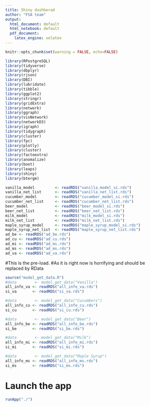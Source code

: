```yaml
---
title: Shiny dashborad
author: "FSA team"
output:
  html_document: default
  html_notebook: default
  pdf_document:
    latex_engine: xelatex
---
```


```r
knitr::opts_chunk$set(warning = FALSE, echo=FALSE)
```
```r
library(RPostgreSQL)
library(tidyverse)
library(dbplyr)
library(rjson)
library(DBI)
library(lubridate)
library(tibble)
library(ggplot2)
library(stringr)
library(gridExtra)
library(network)
library(ggraph)
library(visNetwork)
library(networkD3)
library(igraph)
library(tidygraph)
library(cluster) 
library(fpc)
library(plotly)
library(cluster)
library(factoextra)
library(anomalize)
library(boot)
library(leaps)
library(shiny)
library(btergm)
```

```r
vanilla_model         <- readRDS("vanilla_model_si.rds")
vanilla_net_list      <- readRDS("vanilla_net_list.rds")
cucumber_model        <- readRDS("cucumber_model_si.rds")
cucumber_net_list     <- readRDS("cucumber_net_list.rds")
beer_model            <- readRDS("beer_model_si.rds")
beer_net_list         <- readRDS("beer_net_list.rds")
milk_model            <- readRDS("milk_model_si.rds")
milk_net_list         <- readRDS("milk_net_list.rds")
maple_syrup_model     <- readRDS("maple_syrup_model_si.rds")
maple_syrup_net_list  <- readRDS("maple_syrup_net_list.rds")
ad_be <- readRDS("ad_be.rds")
ad_cu <- readRDS("ad_cu.rds")
ad_mi <- readRDS("ad_mi.rds")
ad_ms <- readRDS("ad_ms.rds")
ad_va <- readRDS("ad_va.rds")
```

#This is the pre-load.
#As it is right now is horrifying and should be replaced by RData
```r
source("model_get_data.R")
#data        <- model_get_data("Vanilla")
all_info_va <- readRDS("all_info_va.rds")
si_va       <- readRDS("si_va.rds")

#data        <- model_get_data("Cucumbers")
all_info_cu <- readRDS("all_info_cu.rds")
si_cu       <- readRDS("si_cu.rds")

#data        <- model_get_data("Beer")
all_info_be <- readRDS("all_info_be.rds")
si_be       <- readRDS("si_be.rds")

#data        <- model_get_data("Milk")
all_info_mi <- readRDS("all_info_mi.rds")
si_mi       <- readRDS("si_mi.rds")

#data        <- model_get_data("Maple Syrup")
all_info_ms <- readRDS("all_info_ms.rds")
si_ms       <- readRDS("si_ms.rds")
```

# Launch the app
```r
runApp("./")
```

